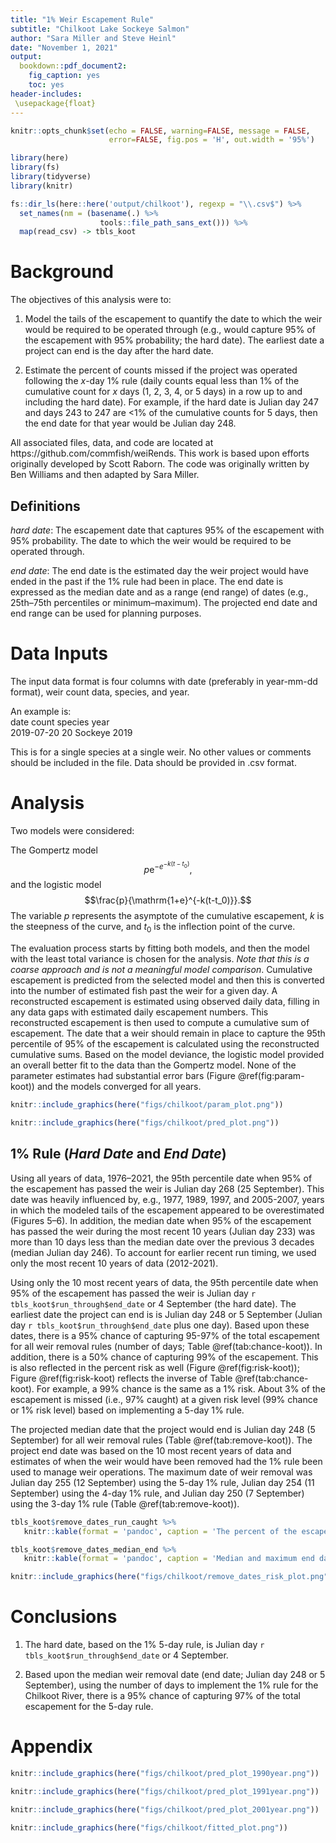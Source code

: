 ```yaml
---
title: "1% Weir Escapement Rule" 
subtitle: "Chilkoot Lake Sockeye Salmon"
author: "Sara Miller and Steve Heinl"
date: "November 1, 2021"
output:
  bookdown::pdf_document2:
    fig_caption: yes
    toc: yes
header-includes:
 \usepackage{float}
---
```


```r
knitr::opts_chunk$set(echo = FALSE, warning=FALSE, message = FALSE, 
                      error=FALSE, fig.pos = 'H', out.width = '95%')
```

```r
library(here)
library(fs)
library(tidyverse)
library(knitr)
```

```r
fs::dir_ls(here::here('output/chilkoot'), regexp = "\\.csv$") %>% 
  set_names(nm = (basename(.) %>% 
                    tools::file_path_sans_ext())) %>%
  map(read_csv) -> tbls_koot
```


# Background
The objectives of this analysis were to:  

  1.  Model the tails of the escapement to quantify the date to which the weir would be required to be operated through (e.g., would capture 95% of the escapement with 95% probability; the hard date). The earliest date a project can end is the day after the hard date. 
  
  2. Estimate the percent of counts missed if the project was operated following the $x$-day 1% rule (daily counts equal less than 1% of the cumulative count for $x$ days (1, 2, 3, 4, or 5 days) in a row up to and including the hard date). For example, if the hard date is Julian day 247 and days 243 to 247 are <1% of the cumulative counts for 5 days, then the end date for that year would be Julian day 248.   

All associated files, data, and code are located at https://github.com/commfish/weiRends. This work is based upon efforts originally developed by Scott Raborn. The code was originally written by Ben Williams and then adapted by Sara Miller. 


## Definitions
*hard date*: The escapement date that captures 95% of the escapement with 95% probability. The date to which the weir would be required to be operated through. 

*end date*: The end date is the estimated day the weir project would have ended in the past if the 1% rule had been in place. The end date is expressed as the median date and as a range (end range) of dates (e.g., 25th–75th percentiles or minimum–maximum). The projected end date and end range can be used for planning purposes.  

# Data Inputs

The input data format is four columns with date (preferably in year-mm-dd format), weir count data, species, and year. 

An example is:  
  date      count   species  year  
2019-07-20    20    Sockeye  2019

This is for a single species at a single weir. 
No other values or comments should be included in the file. 
Data should be provided in .csv format. 

# Analysis
Two models were considered: 

The Gompertz model 
$$p\mathrm{e}^{{-e}^{-k(t-t_0)}},$$ 
and the logistic model 
$$\frac{p}{\mathrm{1+e}^{-k(t-t_0)}}.$$ 
The variable *p* represents the asymptote of the cumulative escapement, *k* is the steepness of the curve, and *t*~0~ is the inflection point of the curve. 

The evaluation process starts by fitting both models, and then the model with the least total variance is chosen for the analysis. 
*Note that this is a coarse approach and is not a meaningful model comparison*.
Cumulative escapement is predicted from the selected model and then this is converted into the number of estimated fish past the weir for a given day.
A reconstructed escapement is estimated using observed daily data, filling in any data gaps with estimated daily escapement numbers. 
This reconstructed escapement is then used to compute a cumulative sum of escapement. 
The date that a weir should remain in place to capture the 95th percentile of 95% of the escapement is calculated using the reconstructed cumulative sums. Based on the model deviance, the logistic model provided an overall better fit to the data than the Gompertz model. None of the parameter estimates had substantial error bars (Figure \@ref(fig:param-koot)) and the models converged for all years. 

```r
knitr::include_graphics(here("figs/chilkoot/param_plot.png"))
```

```r
knitr::include_graphics(here("figs/chilkoot/pred_plot.png"))
```


## 1% Rule (*Hard Date* and *End Date*)
Using all years of data, 1976–2021, the 95th percentile date when 95% of the escapement has passed the weir is Julian day 268 (25 September). This date was heavily influenced by, e.g., 1977, 1989, 1997, and 2005-2007, years in which the modeled tails of the escapement appeared to be overestimated (Figures 5–6). In addition, the median date when 95% of the escapement has passed the weir during the most recent 10 years (Julian day 233) was more than 10 days less than the median date over the previous 3 decades (median Julian day 246). To account for earlier recent run timing, we used only the most recent 10 years of data (2012-2021). 

Using only the 10 most recent years of data, the 95th percentile date when 95% of the escapement has passed the weir  is Julian day `r tbls_koot$run_through$end_date` or 4 September (the hard date). The earliest date the project can end is is Julian day 248 or 5 September (Julian day `r tbls_koot$run_through$end_date` plus one day). Based upon these dates, there is a 95% chance of capturing 95-97% of the total escapement for all weir removal rules (number of days; Table \@ref(tab:chance-koot)). In addition, there is a 50% chance of capturing 99% of the escapement. This is also reflected in the percent risk as well (Figure \@ref(fig:risk-koot)); Figure \@ref(fig:risk-koot) reflects the inverse of Table \@ref(tab:chance-koot). For example, a 99% chance is the same as a 1% risk. About 3%  of the escapement is missed (i.e., 97% caught) at a given risk level (99% chance or 1% risk level) based on implementing a 5-day 1% rule. 

The projected median date that the project would end is Julian day 248 (5 September) for all weir removal rules (Table \@ref(tab:remove-koot)). The project end date was based on the 10 most recent years of data and estimates of when the weir would have been removed had the 1% rule been used to manage weir operations. The maximum date of weir removal was Julian day 255 (12 September) using the 5-day 1% rule, Julian day 254 (11 September) using the 4-day 1% rule, and Julian day 250 (7 September) using the 3-day 1% rule (Table \@ref(tab:remove-koot)). 

```r
tbls_koot$remove_dates_run_caught %>% 
   knitr::kable(format = 'pandoc', caption = 'The percent of the escapement that is caught at a given risk level (% chance) based upon the number of days the 1% rule is implemented for the Chilkoot River.')
```


```r
tbls_koot$remove_dates_median_end %>% 
   knitr::kable(format = 'pandoc', caption = 'Median and maximum end dates for weir removal based upon number of days to implement the 1% rule for the Chilkoot River.')
```


```r
knitr::include_graphics(here("figs/chilkoot/remove_dates_risk_plot.png"))
```

# Conclusions
  1. The hard date, based on the 1% 5-day rule, is Julian day `r tbls_koot$run_through$end_date` or 4 September. 
  
  3. Based upon the median weir removal date (end date; Julian day 248 or 5 September), using the number of days to implement the 1% rule for the Chilkoot River, there is a 95% chance of capturing 97% of the total escapement for the 5-day rule. 
  
# Appendix
```r
knitr::include_graphics(here("figs/chilkoot/pred_plot_1990year.png"))
```

```r
knitr::include_graphics(here("figs/chilkoot/pred_plot_1991year.png"))
```

```r
knitr::include_graphics(here("figs/chilkoot/pred_plot_2001year.png"))
```

```r
knitr::include_graphics(here("figs/chilkoot/fitted_plot.png"))
```
